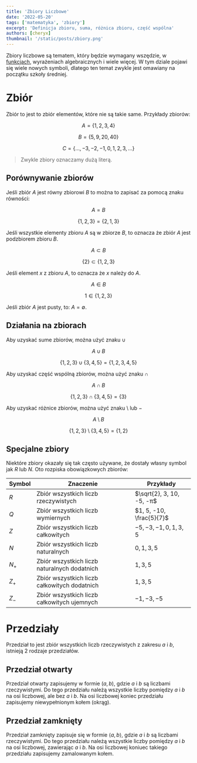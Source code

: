 ```yaml
---
title: 'Zbiory Liczbowe'
date: '2022-05-20'
tags: ['matematyka', 'zbiory']
excerpt: 'Definicja zbioru, suma, różnica zbioru, część wspólna'
authors: [cheryx]
thumbnail: '/static/posts/zbiory.png'
---
```


Zbiory liczbowe są tematem, który będzie wymagany wszędzie, w [funkcjach](/posts?q=funkcje), wyrażeniach algebraicznych i wiele więcej. W tym dziale pojawi się wiele nowych symboli, dlatego ten temat zwykle jest omawiany na początku szkoły średniej.

# Zbiór

Zbiór to jest to zbiór elementów, które nie są takie same. Przykłady zbiorów:

$$
A = \{1,2,3,4\} 
$$

$$
B = \{5, 9, 20, 40\} 
$$

$$
C = \{\dots, -3, -2, -1, 0, 1, 2, 3, \dots\} 
$$

> Zwykle zbiory oznaczamy dużą literą.

## Porównywanie zbiorów

Jeśli zbiór $A$ jest równy zbiorowi $B$ to można to zapisać za pomocą znaku równości:

$$
A = B
$$

$$
\{1, 2, 3\} = \{2, 1, 3\}
$$

Jeśli wszystkie elementy zbioru $A$ są w zbiorze $B$, to oznacza że zbiór $A$ jest podzbiorem zbioru $B$.

$$
A \subset B
$$

$$
\{2\} \subset \{1, 2, 3\}
$$


Jeśli element $x$ z zbioru $A$, to oznacza że $x$ należy do $A$.

$$
A \in B
$$

$$
1 \in \{1, 2, 3\}
$$

Jeśli zbiór $A$ jest pusty, to: $A = \emptyset$.

## Działania na zbiorach

Aby uzyskać sume zbiorów, można użyć znaku $\cup$

$$
A \cup B
$$

$$
\{1, 2, 3\} \cup \{3, 4, 5\} = \{1, 2, 3, 4, 5\}
$$

Aby uzyskać część wspólną zbiorów, można użyć znaku $\cap$

$$
A \cap B
$$

$$
\{1, 2, 3\} \cap \{3, 4, 5\} = \{3\}
$$


Aby uzyskać różnice zbiorów, można użyć znaku $\setminus$ lub $-$

$$
A \setminus B
$$

$$
\{1, 2, 3\} \setminus \{3, 4, 5\} = \{1, 2\}
$$

## Specjalne zbiory

Niektóre zbiory okazały się tak często używane, że dostały własny symbol jak $R$ lub $N$. Oto rozpiska obowiązkowych zbiorów:

Symbol|Znaczenie|Przykłady
---|---|---
$R$|Zbiór wszystkich liczb rzeczywistych|$\sqrt{2}, 3, 10, -5, -π$
$Q$|Zbiór wszystkich liczb wymiernych|$1, 5, -10, \frac{5}{7}$
$Z$|Zbiór wszystkich liczb całkowitych|$-5, -3, -1, 0, 1, 3, 5$
$N$|Zbiór wszystkich liczb naturalnych|$0, 1, 3, 5$
$N_+$|Zbiór wszystkich liczb naturalnych dodatnich|$1, 3, 5$
$Z_+$|Zbiór wszystkich liczb całkowitych dodatnich|$1, 3, 5$
$Z_-$|Zbiór wszystkich liczb całkowitych ujemnych|$-1, -3, -5$

# Przedziały

Przedział to jest zbiór wszystkich liczb rzeczywistych z zakresu $a$ i $b$, istnieją 2 rodzaje przedziałów.

## Przedział otwarty

Przedział otwarty zapisujemy w formie $\lparen a, b\rparen$, gdzie $a$ i $b$ są liczbami rzeczywistymi. Do tego przedziału należą wszystkie liczby pomiędzy $a$ i $b$ na osi liczbowej, ale bez $a$ i $b$. Na osi liczbowej koniec przedziału zapisujemy niewypełnionym kołem (okrąg).

<BBI src="/posts/o1.png" />

<BBI src="/posts/o3.png" />

## Przedział zamknięty

Przedział zamknięty zapisuje się w formie $\langle a, b\rangle$, gdzie $a$ i $b$ są liczbami rzeczywistymi. Do tego przedziału należą wszystkie liczby pomiędzy $a$ i $b$ na osi liczbowej, zawierając $a$ i $b$. Na osi liczbowej koniuec takiego przedziału zapisujemy zamalowanym kołem.

<BBI src="/posts/o2.png" />

<BBI src="/posts/o4.png" />
